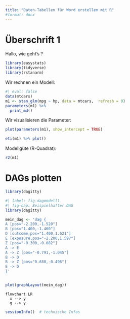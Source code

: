 ```yaml
---
title: "Daten-Tabellen für Word erstellen mit R"
#format: docx
---
```



# Überschrift 1

Hallo, wie geht's ?



```r
library(easystats)
library(tidyverse)
library(rstanarm)
```


Wir rechnen ein Modell:

```r
#| eval: false
data(mtcars)
m1 <- stan_glm(mpg ~ hp, data = mtcars,  refresh = 0)
parameters(m1) %>% 
  print_md()
```




Wir visualisieren die Parameter:


```r
plot(parameters(m1), show_intercept = TRUE)
```


```r
eti(m1) %>% plot()
```


Modellgüte (R-Quadrat):

```r
r2(m1)
```


# DAGs plotten



```r
library(dagitty)
```


```r
#| label: fig-dagmodell1
#| fig-cap: Beispielhafter DAG
library(dagitty)

mein_dag <- 'dag {
A [pos="-2.200,-1.520"]
B [pos="1.400,-1.460"]
D [outcome,pos="1.400,1.621"]
E [exposure,pos="-2.200,1.597"]
Z [pos="-0.300,-0.082"]
A -> E
A -> Z [pos="-0.791,-1.045"]
B -> D
B -> Z [pos="0.680,-0.496"]
E -> D
}'


plot(graphLayout(mein_dag))

```




```mermaid
flowchart LR
  x --> y
  g --> y
```





```r
sessionInfo()  # technische Infos
```

